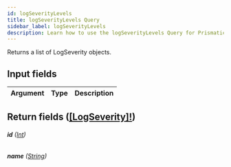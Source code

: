 ```yaml
---
id: logSeverityLevels
title: logSeverityLevels Query
sidebar_label: logSeverityLevels
description: Learn how to use the logSeverityLevels Query for Prismatic's API.
---
```


Returns a list of LogSeverity objects.

## Input fields

| Argument | Type | Description |
| -------- | ---- | ----------- |

## Return fields ([[LogSeverity]!](api/schema/object/LogSeverity.mdx))

###### <b>id</b> ([Int](api/schema/scalar/Int.mdx))

###### <b>name</b> ([String](api/schema/scalar/String.mdx))
